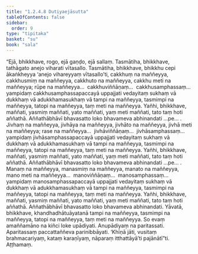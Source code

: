 ```yaml
---
title: "1.2.4.8 Dutiyaejāsutta"
tableOfContents: false
sidebar:
  order: 9
type: "tipitaka"
basket: "su"
book: "sala"
---
```



<DynamicBreadcrumb />

<Division number="91" book="sala">

<Paragraph number="441" book="sala">
“Ejā, bhikkhave, rogo, ejā gaṇḍo, ejā sallaṃ. Tasmātiha, bhikkhave, tathāgato anejo viharati vītasallo. Tasmātiha, bhikkhave, bhikkhu cepi ākaṅkheyya ‘anejo vihareyyaṃ vītasallo’ti, cakkhuṃ na maññeyya, cakkhusmiṃ na maññeyya, cakkhuto na maññeyya, cakkhu meti na maññeyya; rūpe na maññeyya…  cakkhuviññāṇaṃ…  cakkhusamphassaṃ…  yampidaṃ cakkhusamphassapaccayā uppajjati vedayitaṃ sukhaṃ vā dukkhaṃ vā adukkhamasukhaṃ vā tampi na maññeyya, tasmimpi na maññeyya, tatopi na maññeyya, taṃ meti na maññeyya. Yañhi, bhikkhave, maññati, yasmiṃ maññati, yato maññati, yaṃ meti maññati, tato taṃ hoti aññathā. Aññathābhāvī bhavasatto loko bhavameva abhinandati …pe… .
</Paragraph>

<Paragraph number="442" book="sala">
Jivhaṃ na maññeyya, jivhāya na maññeyya, jivhāto na maññeyya, jivhā meti na maññeyya; rase na maññeyya…  jivhāviññāṇaṃ…  jivhāsamphassaṃ…  yampidaṃ jivhāsamphassapaccayā uppajjati vedayitaṃ sukhaṃ vā dukkhaṃ vā adukkhamasukhaṃ vā tampi na maññeyya, tasmimpi na maññeyya, tatopi na maññeyya, taṃ meti na maññeyya. Yañhi, bhikkhave, maññati, yasmiṃ maññati, yato maññati, yaṃ meti maññati, tato taṃ hoti aññathā. Aññathābhāvī bhavasatto loko bhavameva abhinandati …pe… .
</Paragraph>

<Paragraph number="443" book="sala">
Manaṃ na maññeyya, manasmiṃ na maññeyya, manato na maññeyya, mano meti na maññeyya…  manoviññāṇaṃ…  manosamphassaṃ…  yampidaṃ manosamphassapaccayā uppajjati vedayitaṃ sukhaṃ vā dukkhaṃ vā adukkhamasukhaṃ vā tampi na maññeyya, tasmimpi na maññeyya, tatopi na maññeyya, taṃ meti na maññeyya. Yañhi, bhikkhave, maññati, yasmiṃ maññati, yato maññati, yaṃ meti maññati, tato taṃ hoti aññathā. Aññathābhāvī bhavasatto loko bhavameva abhinandati.
</Paragraph>

<Paragraph number="444" book="sala">
Yāvatā, bhikkhave, khandhadhātuāyatanā tampi na maññeyya, tasmimpi na maññeyya, tatopi na maññeyya, taṃ meti na maññeyya. So evaṃ amaññamāno na kiñci loke upādiyati. Anupādiyaṃ na paritassati. Aparitassaṃ paccattaññeva parinibbāyati. ‘Khīṇā jāti, vusitaṃ brahmacariyaṃ, kataṃ karaṇīyaṃ, nāparaṃ itthattāyā’ti pajānātī”ti.

</Paragraph>
</Division>

<Paragraph number="445" type="center" book="sala">
Aṭṭhamaṃ.
</Paragraph>